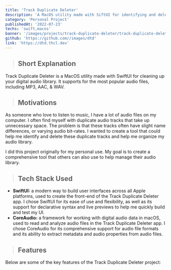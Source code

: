 ```yaml
---
title: 'Track Duplicate Deleter'
description: 'A MacOS utility made with SiftUI for identifying and deleting duplicate audio tracks.'
category: 'Personal Project'
publishedAt: '2022-07-23'
techs: 'swift,macos'
banner: '/images/projects/track-duplicate-deleter/track-duplicate-deleter-banner.jpg'
github: 'https://github.com//images/dtd'
link: 'https://dtd.thcl.dev'
---
```


> ## Short Explanation

Track Duplicate Deleter is a MacOS utility made with SwiftUI for cleaning up your digital audio library. It supports for the most popular audio files, including MP3, AAC, & WAV.

> ## Motivations

As someone who love to listen to music, I have a lot of audio files on my computer. I often find myself with duplicate audio tracks that take up unnecessary space. The problem is that these tracks often have slight name differences, or varying audio bit-rates. I wanted to create a tool that could help me identify and delete these duplicate tracks and help me organize my audio library.

I did this project originally for my personal use. My goal is to create a comprehensive tool that others can also use to help manage their audio library.

> ## Tech Stack Used

<div className='not-prose mt-2'>
  <TechIcons techs={['swift', 'macos']} />
</div>

- **SwiftUI:** a modern way to build user interfaces across all Apple platforms, used to create the front-end of the Track Duplicate Deleter app. I chose SwiftUI for its ease of use and flexibility, as well as its support for declarative syntax and live previews to help me quickly build and test my UI.
- **CoreAudio:** a framework for working with digital audio data in macOS, used to read and analyze audio files in the Track Duplicate Deleter app. I chose CoreAudio for its comprehensive support for audio file formats and its ability to extract metadata and audio properties from audio files.

> ## Features

Below are some of the key features of the Track Duplicate Deleter project:
